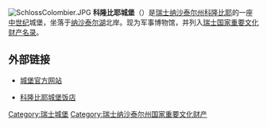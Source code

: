 {{coord|47|0|52.51|N|6|54|24.32|E|display=title}}
[[File:SchlossColombier.JPG|thumb]]
'''科隆比耶城堡'''（{{lang-fr|Château de Colombier}}）是[[瑞士|瑞士]][[纳沙泰尔州|纳沙泰尔州]][[科隆比耶|科隆比耶]]的一座[[中世纪|中世纪]]城堡，坐落于[[纳沙泰尔湖|纳沙泰尔湖]]北岸。现为军事博物馆，并列入[[瑞士国家和区域重要文化财产名录|瑞士国家重要文化财产名录]]。

==外部链接==
*{{fr}}[http://www.chateau-de-colombier-ne.ch/Chateau 城堡官方网站] {{Wayback|url=http://www.chateau-de-colombier-ne.ch/Chateau |date=20141228232415 }}
*{{fr}}[https://web.archive.org/web/20141228230631/http://www.restoduchateau.ch/index.php 科隆比耶城堡饭店]

{{瑞士纳沙泰尔州城堡}}
[[Category:瑞士城堡|Category:瑞士城堡]]
[[Category:瑞士纳沙泰尔州国家重要文化财产|Category:瑞士纳沙泰尔州国家重要文化财产]]